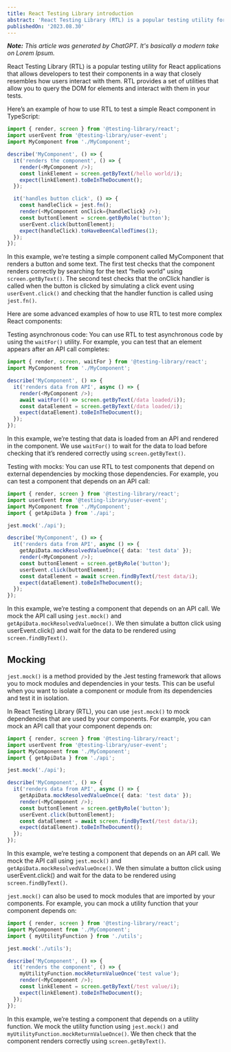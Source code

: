 ---
title: React Testing Library introduction
abstract: 'React Testing Library (RTL) is a popular testing utility for React applications that allows developers to test their components in a way that closely resembles how users interact with them. RTL provides a set of utilities that allow you to query the DOM for elements and interact with them in your tests.'
publishedOn: '2023.08.30'
---

_**Note:** This article was generated by ChatGPT. It's basically a modern take on Lorem Ipsum._

React Testing Library (RTL) is a popular testing utility for React applications that allows developers to test their components in a way that closely resembles how users interact with them. RTL provides a set of utilities that allow you to query the DOM for elements and interact with them in your tests.

Here’s an example of how to use RTL to test a simple React component in TypeScript:

```ts
import { render, screen } from '@testing-library/react';
import userEvent from '@testing-library/user-event';
import MyComponent from './MyComponent';

describe('MyComponent', () => {
  it('renders the component', () => {
    render(<MyComponent />);
    const linkElement = screen.getByText(/hello world/i);
    expect(linkElement).toBeInTheDocument();
  });

  it('handles button click', () => {
    const handleClick = jest.fn();
    render(<MyComponent onClick={handleClick} />);
    const buttonElement = screen.getByRole('button');
    userEvent.click(buttonElement);
    expect(handleClick).toHaveBeenCalledTimes(1);
  });
});
```

In this example, we’re testing a simple component called MyComponent that renders a button and some text. The first test checks that the component renders correctly by searching for the text “hello world” using `screen.getByText()`. The second test checks that the onClick handler is called when the button is clicked by simulating a click event using `userEvent.click()` and checking that the handler function is called using `jest.fn()`.

Here are some advanced examples of how to use RTL to test more complex React components:

Testing asynchronous code: You can use RTL to test asynchronous code by using the `waitFor()` utility. For example, you can test that an element appears after an API call completes:

```ts
import { render, screen, waitFor } from '@testing-library/react';
import MyComponent from './MyComponent';

describe('MyComponent', () => {
  it('renders data from API', async () => {
    render(<MyComponent />);
    await waitFor(() => screen.getByText(/data loaded/i));
    const dataElement = screen.getByText(/data loaded/i);
    expect(dataElement).toBeInTheDocument();
  });
});
```

In this example, we’re testing that data is loaded from an API and rendered in the component. We use `waitFor()` to wait for the data to load before checking that it’s rendered correctly using `screen.getByText()`.

Testing with mocks: You can use RTL to test components that depend on external dependencies by mocking those dependencies. For example, you can test a component that depends on an API call:

```ts
import { render, screen } from '@testing-library/react';
import userEvent from '@testing-library/user-event';
import MyComponent from './MyComponent';
import { getApiData } from './api';

jest.mock('./api');

describe('MyComponent', () => {
  it('renders data from API', async () => {
    getApiData.mockResolvedValueOnce({ data: 'test data' });
    render(<MyComponent />);
    const buttonElement = screen.getByRole('button');
    userEvent.click(buttonElement);
    const dataElement = await screen.findByText(/test data/i);
    expect(dataElement).toBeInTheDocument();
  });
});
```

In this example, we’re testing a component that depends on an API call. We mock the API call using `jest.mock()` and `getApiData.mockResolvedValueOnce()`. We then simulate a button click using userEvent.click() and wait for the data to be rendered using `screen.findByText()`.

## Mocking

`jest.mock()` is a method provided by the Jest testing framework that allows you to mock modules and dependencies in your tests. This can be useful when you want to isolate a component or module from its dependencies and test it in isolation.

In React Testing Library (RTL), you can use `jest.mock()` to mock dependencies that are used by your components. For example, you can mock an API call that your component depends on:

```ts
import { render, screen } from '@testing-library/react';
import userEvent from '@testing-library/user-event';
import MyComponent from './MyComponent';
import { getApiData } from './api';

jest.mock('./api');

describe('MyComponent', () => {
  it('renders data from API', async () => {
    getApiData.mockResolvedValueOnce({ data: 'test data' });
    render(<MyComponent />);
    const buttonElement = screen.getByRole('button');
    userEvent.click(buttonElement);
    const dataElement = await screen.findByText(/test data/i);
    expect(dataElement).toBeInTheDocument();
  });
});
```

In this example, we’re testing a component that depends on an API call. We mock the API call using `jest.mock()` and `getApiData.mockResolvedValueOnce()`. We then simulate a button click using userEvent.click() and wait for the data to be rendered using `screen.findByText()`.

`jest.mock()` can also be used to mock modules that are imported by your components. For example, you can mock a utility function that your component depends on:

```ts
import { render, screen } from '@testing-library/react';
import MyComponent from './MyComponent';
import { myUtilityFunction } from './utils';

jest.mock('./utils');

describe('MyComponent', () => {
  it('renders the component', () => {
    myUtilityFunction.mockReturnValueOnce('test value');
    render(<MyComponent />);
    const linkElement = screen.getByText(/test value/i);
    expect(linkElement).toBeInTheDocument();
  });
});
```

In this example, we’re testing a component that depends on a utility function. We mock the utility function using `jest.mock()` and `myUtilityFunction.mockReturnValueOnce()`. We then check that the component renders correctly using `screen.getByText()`.
